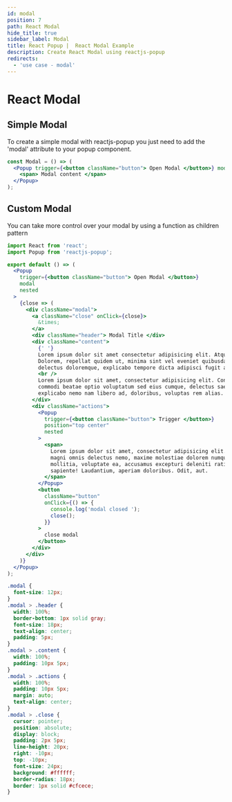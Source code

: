 ```yaml
---
id: modal
position: 7
path: React Modal
hide_title: true
sidebar_label: Modal
title: React Popup |  React Modal Example
description: Create React Modal using reactjs-popup
redirects:
  - 'use case - modal'
---
```




# React Modal

## Simple Modal

To create a simple modal with reactjs-popup you just need to add the 'modal' attribute to your popup component.

```jsx live=true
const Modal = () => (
  <Popup trigger={<button className="button"> Open Modal </button>} modal>
    <span> Modal content </span>
  </Popup>
);
```

## Custom Modal

You can take more control over your modal by using a function as children pattern

<CustomModal />

```jsx
import React from 'react';
import Popup from 'reactjs-popup';

export default () => (
  <Popup
    trigger={<button className="button"> Open Modal </button>}
    modal
    nested
  >
    {close => (
      <div className="modal">
        <a className="close" onClick={close}>
          &times;
        </a>
        <div className="header"> Modal Title </div>
        <div className="content">
          {' '}
          Lorem ipsum dolor sit amet consectetur adipisicing elit. Atque, a nostrum.
          Dolorem, repellat quidem ut, minima sint vel eveniet quibusdam voluptates
          delectus doloremque, explicabo tempore dicta adipisci fugit amet dignissimos?
          <br />
          Lorem ipsum dolor sit amet, consectetur adipisicing elit. Consequatur sit
          commodi beatae optio voluptatum sed eius cumque, delectus saepe repudiandae
          explicabo nemo nam libero ad, doloribus, voluptas rem alias. Vitae?
        </div>
        <div className="actions">
          <Popup
            trigger={<button className="button"> Trigger </button>}
            position="top center"
            nested
          >
            <span>
              Lorem ipsum dolor sit amet, consectetur adipisicing elit. Beatae
              magni omnis delectus nemo, maxime molestiae dolorem numquam
              mollitia, voluptate ea, accusamus excepturi deleniti ratione
              sapiente! Laudantium, aperiam doloribus. Odit, aut.
            </span>
          </Popup>
          <button
            className="button"
            onClick={() => {
              console.log('modal closed ');
              close();
            }}
          >
            close modal
          </button>
        </div>
      </div>
    )}
  </Popup>
);
```

```css
.modal {
  font-size: 12px;
}
.modal > .header {
  width: 100%;
  border-bottom: 1px solid gray;
  font-size: 18px;
  text-align: center;
  padding: 5px;
}
.modal > .content {
  width: 100%;
  padding: 10px 5px;
}
.modal > .actions {
  width: 100%;
  padding: 10px 5px;
  margin: auto;
  text-align: center;
}
.modal > .close {
  cursor: pointer;
  position: absolute;
  display: block;
  padding: 2px 5px;
  line-height: 20px;
  right: -10px;
  top: -10px;
  font-size: 24px;
  background: #ffffff;
  border-radius: 18px;
  border: 1px solid #cfcece;
}
```
